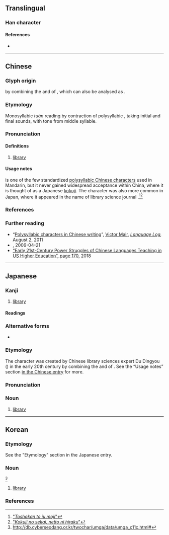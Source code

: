{{character info}}
==Translingual==

===Han character===
{{Han char|rn=31|rad=囗|as=10|sn=13|four=|canj=WLGA|ids=⿴囗書}}

====References====
* {{Han ref|kx=0220.151|dkj=04829|dj=0452.070|hdz=10724.111|uh=5715|ud=22293}}

----

==Chinese==
{{zh-forms}}

===Glyph origin===
{{coinage|zh|Du Dingyou|in=the early 20th century|nat=Chinese|occ=library science expert|w=zh:杜定友|nobycat=1}} by combining the {{m|zh|圖}} and {{m|zh|書}} of {{m|zh|圖書館}}, which can also be analysed as {{Han compound|囗|書|ls=ic|no_och=1|no_och1=1|no_och2=1|nocap=1|t1=enclosure|t2=books}}.

===Etymology===
Monosyllabic ''tuān'' reading by contraction of polysyllabic {{m|zh|圖書館|tr=túshūguǎn}}, taking initial and final sounds, with tone from middle syllable.

===Pronunciation===
{{zh-pron
|m=tuān,túshūguǎn
|c=
|cat=n
}}

====Definitions====
{{zh-hanzi}}

# {{lb|zh|uncommon}} [[library]]

====Usage notes====
{{lang|zh|圕}} is one of the few standardized [[w:Chinese_characters#Polysyllabic_characters|polysyllabic Chinese characters]] used in Mandarin, but it never gained widespread acceptance within China, where it is thought of as a Japanese [[kokuji]]. The character was also more common in Japan, where it appeared in the name of library science journal {{ja-r|圕%[[研%究]]|^としょかん% ^けん%きゅう}}.<ref>[http://hp.vector.co.jp/authors/VA000964/html/tosho.htm "''Toshokan to iu moji''"]</ref><ref>[http://ksbookshelf.com/nozomu-oohara/Nikkei.htm "''Kokuji no sekai, netto ni hiraku''"]</ref>

===References===
<references/>

===Further reading===
* “[http://languagelog.ldc.upenn.edu/nll/?p=3330 Polysyllabic characters in Chinese writing]”, [https://web.archive.org/web/20130816205222/http://languagelog.ldc.upenn.edu/nll/?author=13 Victor Mair], ''[http://languagelog.ldc.upenn.edu/nll/ Language Log],'' August 2, 2011
* [http://www.singtaonet.com/culture/splend/t20060421_196261.html {{l|zh||“圕”字怎么念？什么意思？谁造的？}}], 2006-04-21
* [https://books.google.com/books?id=NfN0DwAAQBAJ&lpg=PA170&dq=%22Du%20Dingyou%22%20%22library%22%20%22japan%22&pg=PA170#v=onepage&q=%22Du%20Dingyou%22%20%22library%22%20%22japan%22&f=false “Early 21st-Century Power Struggles of Chinese Languages Teaching in US Higher Education”, page 170], 2018

----

==Japanese==

===Kanji===
{{ja-kanji|grade=|rs=囗10}}

# {{lb|ja|obscure}} [[library]]

====Readings====
{{ja-readings
|kanyoon=しょ<しよ
|kanon=としょかん-<としよくわん-
}}

===Alternative forms===
* {{ja-r|𡆥|としょかん}}

===Etymology===
{{ja-kanjitab|yomi=k|としょかん}}

The character was created by Chinese library sciences expert Du Dingyou ({{l|ja||杜定友}}) in the early 20th century by combining the {{m|ja|圖}} and {{m|ja|書}} of {{m|ja|圖書館}}.  See the “Usage notes” section [[圕#Chinese|in the Chinese entry]] for more.

===Pronunciation===
{{ja-pron|としょかん|acc=2}}

===Noun===
{{ja-noun|としょかん|hhira=としよくわん}}

# {{lb|ja|obsolete}} {{abbreviation of|ja|図書館|dot=:|sort=としょかん}} [[library]]
#: {{ja-usex|[[w:ja:泉光|泉%光]]『[[w:ja:圕の大魔術師|'''圕'''の大%魔%術%師]]』|^いずみ% ^みつ『'''^としょかん''' の ^だい%ま%じゅつ%し』|Mitsu IZUMI, ''Magus of the '''Library''''' {{q|2017 manga}}}}

----

==Korean==
{{ko-hanjatab}}

===Etymology===
See the "Etymology" section in the Japanese entry.

===Noun===
{{ko-hanja|도서관|서}}<ref>http://db.cyberseodang.or.kr/twochar/umga/data/umga_c11c.html#</ref>

# {{lb|ko|obsolete}} {{abbreviation of|ko|圖書館|dot=:|sort=도서관}} [[library]]

===References===
<references/>